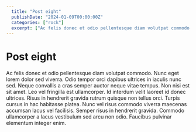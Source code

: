 ```yaml
---
  title: "Post eight"
  publishDate: "2024-01-09T00:00:00Z"
  categories: ["rock"]
  excerpt: ["Ac felis donec et odio pellentesque diam volutpat commodo. Nunc eget lorem dolor sed viverra"]
---
```

# Post eight

Ac felis donec et odio pellentesque diam volutpat commodo. Nunc eget lorem dolor sed viverra. Odio tempor orci dapibus ultrices in iaculis nunc sed. Neque convallis a cras semper auctor neque vitae tempus. Non nisi est sit amet. Leo vel fringilla est ullamcorper. Id interdum velit laoreet id donec ultrices. Risus in hendrerit gravida rutrum quisque non tellus orci. Turpis cursus in hac habitasse platea. Nunc vel risus commodo viverra maecenas accumsan lacus vel facilisis. Semper risus in hendrerit gravida. Commodo ullamcorper a lacus vestibulum sed arcu non odio. Faucibus pulvinar elementum integer enim.